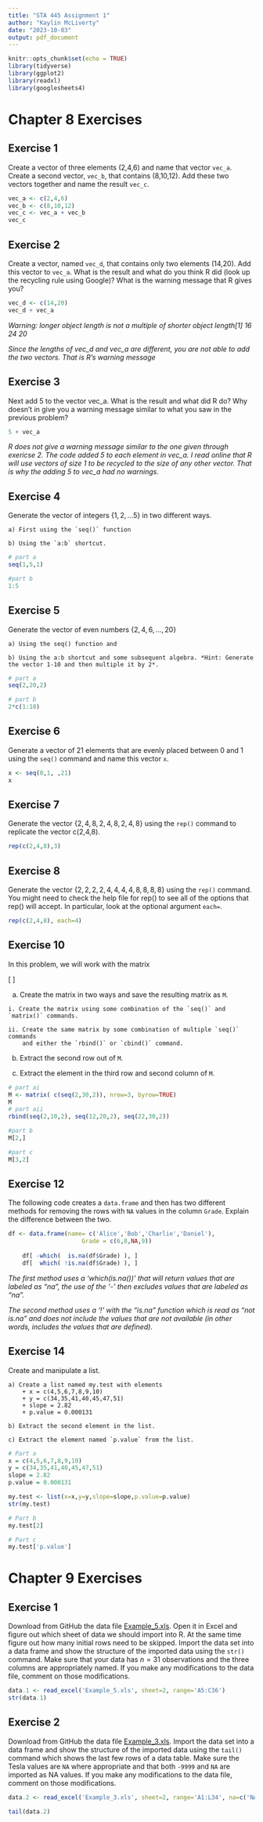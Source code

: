 ---
title: "STA 445 Assignment 1"
author: "Kaylin McLiverty"
date: "2023-10-03"
output: pdf_document
---

```{r setup, include=FALSE}
knitr::opts_chunk$set(echo = TRUE)
library(tidyverse)
library(ggplot2)
library(readxl)
library(googlesheets4)
```


# Chapter 8 Exercises
## Exercise 1
Create a vector of three elements (2,4,6) and name that vector `vec_a`. Create a second vector, `vec_b`, that contains (8,10,12). Add these two vectors together and name the result `vec_c`.

```{r}
vec_a <- c(2,4,6)
vec_b <- c(8,10,12)
vec_c <- vec_a + vec_b
vec_c
```

## Exercise 2
Create a vector, named `vec_d`, that contains only two elements (14,20). Add this vector to `vec_a`. What is the result and what do you think R did (look up the recycling rule using Google)? What is the warning message that R gives you?
```{r}
vec_d <- c(14,20)
vec_d + vec_a

```
*Warning: longer object length is not a multiple of shorter object length[1] 16 24 20*


*Since the lengths of vec_d and vec_a are different, you are not able to add the two vectors. That is R's warning message*

## Exercise 3
Next add 5 to the vector vec_a. What is the result and what did R do? Why doesn't in give you a warning message similar to what you saw in the previous problem?
```{r}
5 + vec_a
```
*R does not give a warning message similar to the one given through exericse 2. The code added 5 to each element in vec_a. I read online that R will use vectors of size 1 to be recycled to the size of any other vector. That is why the adding 5 to vec_a had no warnings.*

## Exercise 4
Generate the vector of integers $\left\{ 1,2,\dots5\right\}$ in two different ways. 
    
    a) First using the `seq()` function 
   
    b) Using the `a:b` shortcut.
```{r}
# part a
seq(1,5,1)

#part b
1:5
```
## Exercise 5
Generate the vector of even numbers $\left\{ 2,4,6,\dots,20\right\}$ 

    a) Using the seq() function and 
    
    b) Using the a:b shortcut and some subsequent algebra. *Hint: Generate the vector 1-10 and then multiple it by 2*.

```{r}
# part a
seq(2,20,2)

# part b
2*c(1:10)
```
## Exercise 6
Generate a vector of 21 elements that are evenly placed between 0 and 1 using the `seq()` command and name this vector `x`. 
```{r}
x <- seq(0,1, ,21)
x
```
## Exercise 7
Generate the vector $\left\{ 2,4,8,2,4,8,2,4,8\right\}$ 
  using the `rep()` command to replicate the vector c(2,4,8). 
  
```{r}
rep(c(2,4,8),3)
```
  
## Exercise 8
Generate the vector $\left\{ 2,2,2,2,4,4,4,4,8,8,8,8\right\}$
  using the `rep()` command. You might need to check the help file for rep() to see all of the options that rep() will accept. In particular, look at the optional argument `each=`.
```{r}
rep(c(2,4,8), each=4)
```
  
## Exercise 10
In this problem, we will work with the matrix 

  \[ \left[\begin{array}{ccccc}
    2 & 4 & 6 & 8 & 10\\
    12 & 14 & 16 & 18 & 20\\
    22 & 24 & 26 & 28 & 30
    \end{array}\right]\]
    
    
  a) Create the matrix in two ways and save the resulting matrix as `M`.
    
    i. Create the matrix using some combination of the `seq()` and `matrix()` commands.
        
    ii. Create the same matrix by some combination of multiple `seq()` commands 
        and either the `rbind()` or `cbind()` command. 

  b) Extract the second row out of `M`.
    
  c) Extract the element in the third row and second column of `M`.
    
```{r}
# part ai
M <- matrix( c(seq(2,30,2)), nrow=3, byrow=TRUE)
M
# part aii
rbind(seq(2,10,2), seq(12,20,2), seq(22,30,2))

#part b
M[2,]

#part c
M[3,2]
```
## Exercise 12
The following code creates a `data.frame` and then has two different methods for removing the rows with `NA` values in the column `Grade`. Explain the difference between the two.

```{r}
df <- data.frame(name= c('Alice','Bob','Charlie','Daniel'),
                     Grade = c(6,8,NA,9))
    
    df[ -which(  is.na(df$Grade) ), ]
    df[  which( !is.na(df$Grade) ), ]


```
*The first method uses a 'which(is.na())' that will return values that are labeled as "na", the use of the '-' then excludes values that are labeled as "na".*
    
*The second method uses a '!' with the "is.na" function which is read as "not is.na" and does not include the values that are not available (in other words, includes the values that are defined).*

## Exercise 14
Create and manipulate a list.

    a) Create a list named my.test with elements
        + x = c(4,5,6,7,8,9,10)
        + y = c(34,35,41,40,45,47,51)
        + slope = 2.82
        + p.value = 0.000131
        
    b) Extract the second element in the list.
    
    c) Extract the element named `p.value` from the list.
    
```{r}
# Part a
x = c(4,5,6,7,8,9,10)
y = c(34,35,41,40,45,47,51)
slope = 2.82
p.value = 0.000131

my.test <- list(x=x,y=y,slope=slope,p.value=p.value)
str(my.test)
```
```{r}
# Part b
my.test[2]
```
```{r}
# Part c
my.test['p.value']
```
# Chapter 9 Exercises
## Exercise 1
Download from GitHub the data file 
    [Example_5.xls](https://github.com/dereksonderegger/444/raw/master/data-raw/Example_5.xls). 
    Open it in Excel and figure out which sheet of data we should import into R. 
    At the same time figure out how many initial rows need to be skipped. Import 
    the data set into a data frame and show the structure of the imported data 
    using the `str()` command. Make sure that your data has $n=31$ observations
    and the three columns are appropriately named. If you make any modifications 
    to the data file, comment on those modifications.
```{r}
data.1 <- read_excel('Example_5.xls', sheet=2, range='A5:C36')
str(data.1)
```
    
## Exercise 2
Download from GitHub the data file 
    [Example_3.xls](https://github.com/dereksonderegger/444/raw/master/data-raw/Example_3.xls). 
    Import the data set into a data frame and show the structure of the imported 
    data using the `tail()` command which shows the last few rows of a data table. 
    Make sure the Tesla values are `NA` where appropriate and that both 
    `-9999` and `NA` are imported as NA values. If you make any modifications to 
    the data file, comment on those modifications.
    
```{r}
data.2 <- read_excel('Example_3.xls', sheet=2, range='A1:L34', na=c('NA', -9999))

tail(data.2)
```
    
    